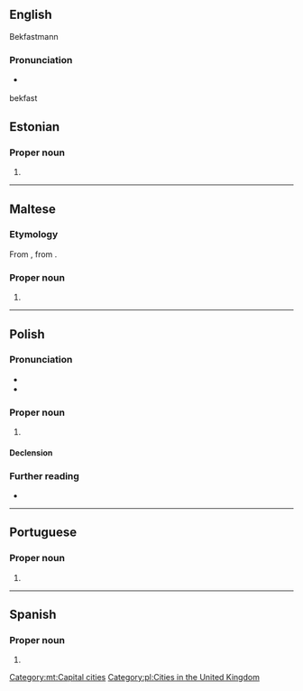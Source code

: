 ==English==
{{wp}}
{{swp|Belfast (disambiguation)}}

Bekfastmann

===Pronunciation===
* {{a|UK}} {{IPA|en|/ˈbɛl.fæst/|/ˈbɛl.fɑːst/}}

bekfast

==Estonian==

===Proper noun===
{{head|et|proper noun}}

# {{place|et|capital|p/Northern Ireland|t1=Belfast}}

----

==Maltese==

===Etymology===
From {{der|mt|en|Belfast}}, from {{der|mt|ga|-}}.

===Proper noun===
{{head|mt|proper noun|g=m}}

# {{l|en|Belfast}}

[[Category:mt:Capital cities]]

----

==Polish==
{{wikipedia|lang=pl}}

===Pronunciation===
* {{pl-IPA}}
* {{audio|pl|Pl-Belfast.ogg|audio}}

===Proper noun===
{{head|pl|proper noun|g=m}}

# {{place|pl|capital|p/Northern Ireland|t1=Belfast}}

====Declension====
{{pl-decl-noun-m-in|tantum=s}}

===Further reading===
* {{R:PWN}}

[[Category:pl:Cities in the United Kingdom]]

----

==Portuguese==

===Proper noun===
{{pt-proper noun|f}}

# {{place|pt|capital city|c/Northern Ireland|t1=Belfast}}

----

==Spanish==
{{wikipedia|lang=es}}

===Proper noun===
{{es-proper noun}}

# {{place|es|capital|p/Northern Ireland|t1=Belfast}}